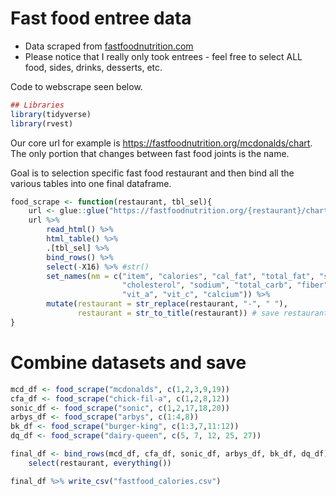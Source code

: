 # Fast food entree data

* Data scraped from [fastfoodnutrition.com](https://fastfoodnutrition.org/mcdonalds/chart) 
* Please notice that I really only took entrees - feel free to select ALL food, sides, drinks, desserts, etc.

Code to webscrape seen below.
```r
## Libraries
library(tidyverse)
library(rvest)
```


Our core url for example is  [https://fastfoodnutrition.org/mcdonalds/chart](https://fastfoodnutrition.org/mcdonalds/chart). The only portion that changes between fast food joints is the name.

Goal is to selection specific fast food restaurant and then bind all the various tables into one final dataframe.


```r
food_scrape <- function(restaurant, tbl_sel){
    url <- glue::glue("https://fastfoodnutrition.org/{restaurant}/chart")
    url %>% 
        read_html() %>% 
        html_table() %>% 
        .[tbl_sel] %>% 
        bind_rows() %>% 
        select(-X16) %>% #str()
        set_names(nm = c("item", "calories", "cal_fat", "total_fat", "sat_fat", "trans_fat",
                         "cholesterol", "sodium", "total_carb", "fiber", "sugar", "protein",
                         "vit_a", "vit_c", "calcium")) %>% 
        mutate(restaurant = str_replace(restaurant, "-", " "),
               restaurant = str_to_title(restaurant)) # save restaurant name
} 
```

# Combine datasets and save

```r
mcd_df <- food_scrape("mcdonalds", c(1,2,3,9,19))
cfa_df <- food_scrape("chick-fil-a", c(1,2,8,12))
sonic_df <- food_scrape("sonic", c(1,2,17,18,20))
arbys_df <- food_scrape("arbys", c(1:4,8))
bk_df <- food_scrape("burger-king", c(1:3,7,11:12))
dq_df <- food_scrape("dairy-queen", c(5, 7, 12, 25, 27))

final_df <- bind_rows(mcd_df, cfa_df, sonic_df, arbys_df, bk_df, dq_df) %>% 
    select(restaurant, everything())

final_df %>% write_csv("fastfood_calories.csv")
```
